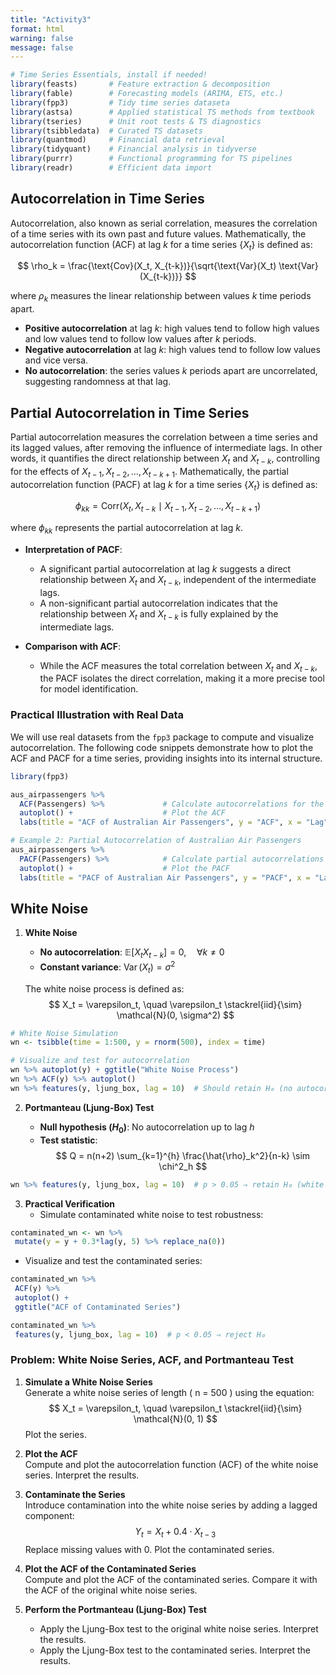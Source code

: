 ```yaml
---
title: "Activity3"
format: html
warning: false
message: false
---
```


```r
# Time Series Essentials, install if needed!
library(feasts)       # Feature extraction & decomposition
library(fable)        # Forecasting models (ARIMA, ETS, etc.)
library(fpp3)         # Tidy time series dataseta
library(astsa)        # Applied statistical TS methods from textbook
library(tseries)      # Unit root tests & TS diagnostics
library(tsibbledata)  # Curated TS datasets
library(quantmod)     # Financial data retrieval
library(tidyquant)    # Financial analysis in tidyverse
library(purrr)        # Functional programming for TS pipelines
library(readr)        # Efficient data import
```


## Autocorrelation in Time Series

Autocorrelation, also known as serial correlation, measures the correlation of a time series with its own past and future values. Mathematically, the autocorrelation function (ACF) at lag $k$ for a time series $\{X_t\}$ is defined as:

$$
\rho_k = \frac{\text{Cov}(X_t, X_{t-k})}{\sqrt{\text{Var}(X_t) \text{Var}(X_{t-k})}}
$$

where $\rho_k$ measures the linear relationship between values $k$ time periods apart.

- **Positive autocorrelation** at lag $k$: high values tend to follow high values and low values tend to follow low values after $k$ periods.
- **Negative autocorrelation** at lag $k$: high values tend to follow low values and vice versa.
- **No autocorrelation**: the series values $k$ periods apart are uncorrelated, suggesting randomness at that lag.

## Partial Autocorrelation in Time Series

Partial autocorrelation measures the correlation between a time series and its lagged values, after removing the influence of intermediate lags. In other words, it quantifies the direct relationship between $X_t$ and $X_{t-k}$, controlling for the effects of $X_{t-1}, X_{t-2}, \dots, X_{t-k+1}$. Mathematically, the partial autocorrelation function (PACF) at lag $k$ for a time series $\{X_t\}$ is defined as:

$$
\phi_{kk} = \text{Corr}(X_t, X_{t-k} \mid X_{t-1}, X_{t-2}, \dots, X_{t-k+1})
$$

where $\phi_{kk}$ represents the partial autocorrelation at lag $k$.

- **Interpretation of PACF**:

  - A significant partial autocorrelation at lag $k$ suggests a direct relationship between $X_t$ and $X_{t-k}$, independent of the intermediate lags.
  - A non-significant partial autocorrelation indicates that the relationship between $X_t$ and $X_{t-k}$ is fully explained by the intermediate lags.


- **Comparison with ACF**:

  - While the ACF measures the total correlation between $X_t$ and $X_{t-k}$, the PACF isolates the direct correlation, making it a more precise tool for model identification.


### Practical Illustration with Real Data

We will use real datasets from the `fpp3` package to compute and visualize autocorrelation. The following code snippets demonstrate how to plot the ACF and PACF for a time series, providing insights into its internal structure.

```r
library(fpp3)

aus_airpassengers %>%
  ACF(Passengers) %>%             # Calculate autocorrelations for the Passengers series
  autoplot() +                    # Plot the ACF
  labs(title = "ACF of Australian Air Passengers", y = "ACF", x = "Lag")

# Example 2: Partial Autocorrelation of Australian Air Passengers
aus_airpassengers %>%
  PACF(Passengers) %>%            # Calculate partial autocorrelations for the Passengers series
  autoplot() +                    # Plot the PACF
  labs(title = "PACF of Australian Air Passengers", y = "PACF", x = "Lag")

```


## White Noise


1. **White Noise**  

   - **No autocorrelation**: $\mathbb{E}[X_t X_{t-k}] = 0, \quad \forall k \neq 0$  
   - **Constant variance**: $\operatorname{Var}(X_t) = \sigma^2$  

   The white noise process is defined as:  
   $$
   X_t = \varepsilon_t, \quad \varepsilon_t \stackrel{iid}{\sim} \mathcal{N}(0, \sigma^2)
   $$

```r
# White Noise Simulation
wn <- tsibble(time = 1:500, y = rnorm(500), index = time)

# Visualize and test for autocorrelation
wn %>% autoplot(y) + ggtitle("White Noise Process")
wn %>% ACF(y) %>% autoplot()
wn %>% features(y, ljung_box, lag = 10)  # Should retain H₀ (no autocorrelation)
```

2. **Portmanteau (Ljung-Box) Test**  

   - **Null hypothesis ($H_0$)**: No autocorrelation up to lag $h$  
   - **Test statistic**:  
     $$
     Q = n(n+2) \sum_{k=1}^{h} \frac{\hat{\rho}_k^2}{n-k} \sim \chi^2_h
     $$

```r
wn %>% features(y, ljung_box, lag = 10)  # p > 0.05 ⇒ retain H₀ (white noise)
```

3. **Practical Verification**  
   - Simulate contaminated white noise to test robustness: 
   
```r
contaminated_wn <- wn %>% 
 mutate(y = y + 0.3*lag(y, 5) %>% replace_na(0))
```

   - Visualize and test the contaminated series:  
   
```r
contaminated_wn %>% 
 ACF(y) %>% 
 autoplot() + 
 ggtitle("ACF of Contaminated Series")

contaminated_wn %>% 
 features(y, ljung_box, lag = 10)  # p < 0.05 ⇒ reject H₀
```


### Problem: White Noise Series, ACF, and Portmanteau Test

1. **Simulate a White Noise Series**  
   Generate a white noise series of length \( n = 500 \) using the equation:
   $$
   X_t = \varepsilon_t, \quad \varepsilon_t \stackrel{iid}{\sim} \mathcal{N}(0, 1)
   $$
   Plot the series.

2. **Plot the ACF**  
   Compute and plot the autocorrelation function (ACF) of the white noise series. Interpret the results.

3. **Contaminate the Series**  
   Introduce contamination into the white noise series by adding a lagged component:
   $$
   Y_t = X_t + 0.4 \cdot X_{t-3}
   $$
   Replace missing values with 0. Plot the contaminated series.

4. **Plot the ACF of the Contaminated Series**  
   Compute and plot the ACF of the contaminated series. Compare it with the ACF of the original white noise series.

5. **Perform the Portmanteau (Ljung-Box) Test**  
   - Apply the Ljung-Box test to the original white noise series. Interpret the results.
   - Apply the Ljung-Box test to the contaminated series. Interpret the results.
   

